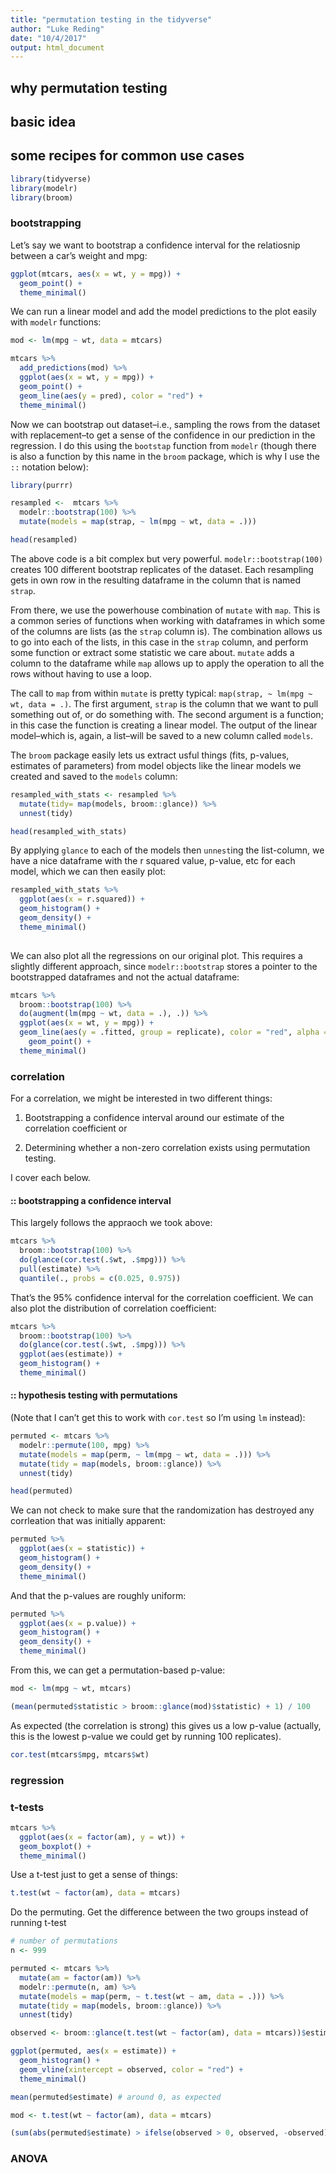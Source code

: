 ```yaml
---
title: "permutation testing in the tidyverse"
author: "Luke Reding"
date: "10/4/2017"
output: html_document
---
```


## why permutation testing

## basic idea

## some recipes for common use cases

```r

library(tidyverse)
library(modelr)
library(broom)

```

### bootstrapping

Let's say we want to bootstrap a confidence interval for the relatiosnip between a car's weight and mpg:

```r

ggplot(mtcars, aes(x = wt, y = mpg)) +
  geom_point() +
  theme_minimal()


```

We can run a linear model and add the model predictions to the plot easily with `modelr` functions:

```r

mod <- lm(mpg ~ wt, data = mtcars)

mtcars %>%
  add_predictions(mod) %>%
  ggplot(aes(x = wt, y = mpg)) +
  geom_point() +
  geom_line(aes(y = pred), color = "red") +
  theme_minimal()

```


Now we can bootstrap out dataset--i.e., sampling the rows from the dataset with replacement--to get a sense of the confidence in our prediction in the regression. I do this using the `bootstap` function from `modelr` (though there is also a function by this name in the `broom` package, which is why I use the `::` notation below):

```r

library(purrr)

resampled <-  mtcars %>%
  modelr::bootstrap(100) %>%
  mutate(models = map(strap, ~ lm(mpg ~ wt, data = .)))

head(resampled)
```

The above code is a bit complex but very powerful. `modelr::bootstrap(100)` creates 100 different bootstrap replicates of the dataset. Each resampling gets in own row in the resulting dataframe in the column that is named `strap`.

From there, we use the powerhouse combination of `mutate` with `map`. This is a common series of functions when working with dataframes in which some of the columns are lists (as the `strap` column is). The combination allows us to go into each of the lists, in this case in the `strap` column, and perform some function or extract some statistic we care about. `mutate` adds a column to the dataframe while `map` allows up to apply the operation to all the rows without having to use a loop.

The call to `map` from within `mutate` is pretty typical: `map(strap, ~ lm(mpg ~ wt, data = .)`. The first argument, `strap` is the column that we want to pull something out of, or do something with. The second argument is a function; in this case the function is creating a linear model. The output of the linear model--which is, again, a list--will be saved to a new column called `models`.

The `broom` package easily lets us extract usful things (fits, p-values, estimates of parameters) from model objects like the linear models we created and saved to the `models` column:

```r

resampled_with_stats <- resampled %>% 
  mutate(tidy= map(models, broom::glance)) %>%
  unnest(tidy)

head(resampled_with_stats)

```

By applying `glance` to each of the models then `unnest`ing the list-column, we have a nice dataframe with the r squared value, p-value, etc for each model, which we can then easily plot:

```r

resampled_with_stats %>% 
  ggplot(aes(x = r.squared)) +
  geom_histogram() +
  geom_density() +
  theme_minimal()
  
```


We can also plot all the regressions on our original plot. This requires a slightly different approach, since `modelr::bootstrap` stores a pointer to the bootstrapped dataframes and not the actual dataframe:

```r

mtcars %>%
  broom::bootstrap(100) %>%
  do(augment(lm(mpg ~ wt, data = .), .)) %>%
  ggplot(aes(x = wt, y = mpg)) +
  geom_line(aes(y = .fitted, group = replicate), color = "red", alpha = 0.1) +
    geom_point() +
  theme_minimal()

```

### correlation

For a correlation, we might be interested in two different things:

(1) Bootstrapping a confidence interval around our estimate of the correlation coefficient or 

(2) Determining whether a non-zero correlation exists using permutation testing.

I cover each below.


#### :: bootstrapping a confidence interval

This largely follows the appraoch we took above:


```r

mtcars %>% 
  broom::bootstrap(100) %>%
  do(glance(cor.test(.$wt, .$mpg))) %>% 
  pull(estimate) %>%
  quantile(., probs = c(0.025, 0.975))


```

That's the 95% confidence interval for the correlation coefficient. We can also plot the distribution of correlation coefficient:

```r

mtcars %>% 
  broom::bootstrap(100) %>%
  do(glance(cor.test(.$wt, .$mpg))) %>%
  ggplot(aes(estimate)) +
  geom_histogram() +
  theme_minimal()


```

#### :: hypothesis testing with permutations

(Note that I can't get this to work with `cor.test` so I'm using `lm` instead):

```r

permuted <- mtcars %>%
  modelr::permute(100, mpg) %>%
  mutate(models = map(perm, ~ lm(mpg ~ wt, data = .))) %>%
  mutate(tidy = map(models, broom::glance)) %>% 
  unnest(tidy)

head(permuted)

```

We can not check to make sure that the randomization has destroyed any corrleation that was initially apparent:


```r

permuted %>%
  ggplot(aes(x = statistic)) +
  geom_histogram() +
  geom_density() +
  theme_minimal()

```

And that the p-values are roughly uniform:

```r

permuted %>%
  ggplot(aes(x = p.value)) +
  geom_histogram() +
  geom_density() +
  theme_minimal()

```

From this, we can get a permutation-based p-value:


```r

mod <- lm(mpg ~ wt, mtcars)

(mean(permuted$statistic > broom::glance(mod)$statistic) + 1) / 100

```

As expected (the correlation is strong) this gives us a low p-value (actually, this is the lowest p-value we could get by running 100 replicates).

```r

cor.test(mtcars$mpg, mtcars$wt)

```


### regression


### t-tests

```r

mtcars %>%
  ggplot(aes(x = factor(am), y = wt)) +
  geom_boxplot() +
  theme_minimal()

```

Use a t-test just to get a sense of things:

```r

t.test(wt ~ factor(am), data = mtcars)

```


Do the permuting. Get the difference between the two groups instead of running t-test

```r

# number of permutations
n <- 999

permuted <- mtcars %>%
  mutate(am = factor(am)) %>%
  modelr::permute(n, am) %>%
  mutate(models = map(perm, ~ t.test(wt ~ am, data = .))) %>%
  mutate(tidy = map(models, broom::glance)) %>% 
  unnest(tidy) 

observed <- broom::glance(t.test(wt ~ factor(am), data = mtcars))$estimate

ggplot(permuted, aes(x = estimate)) +
  geom_histogram() +
  geom_vline(xintercept = observed, color = "red") +
  theme_minimal()

mean(permuted$estimate) # around 0, as expected

mod <- t.test(wt ~ factor(am), data = mtcars)

(sum(abs(permuted$estimate) > ifelse(observed > 0, observed, -observed)) + 1) / (n+1)


```

### ANOVA

